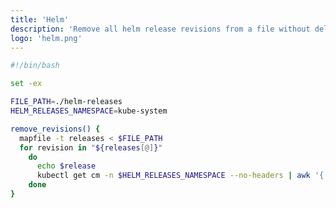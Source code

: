 ```yaml
---
title: 'Helm'
description: 'Remove all helm release revisions from a file without delete the kubernetes resources'
logo: 'helm.png'
---
```


```bash
#!/bin/bash

set -ex

FILE_PATH=./helm-releases
HELM_RELEASES_NAMESPACE=kube-system

remove_revisions() {
  mapfile -t releases < $FILE_PATH
  for revision in "${releases[@]}"
    do
      echo $release
      kubectl get cm -n $HELM_RELEASES_NAMESPACE --no-headers | awk '{ print $1 }' | grep $revision | xargs kubectl -n $HELM_RELEASES_NAMESPACE delete cm || true
    done
}
```